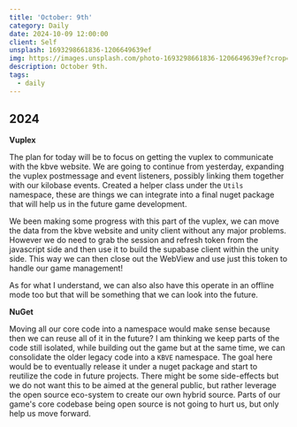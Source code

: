 ```yaml
---
title: 'October: 9th'
category: Daily
date: 2024-10-09 12:00:00
client: Self
unsplash: 1693298661836-1206649639ef
img: https://images.unsplash.com/photo-1693298661836-1206649639ef?crop=entropy&cs=srgb&fm=jpg&ixid=MnwzNjM5Nzd8MHwxfHJhbmRvbXx8fHx8fHx8fDE2ODE3NDg2ODY&ixlib=rb-4.0.3&q=85
description: October 9th. 
tags:
  - daily
---
```



## 2024


**Vuplex**

The plan for today will be to focus on getting the vuplex to communicate with the kbve website.
We are going to continue from yesterday, expanding the vuplex postmessage and event listeners, possibly linking them together with our kilobase events.
Created a helper class under the `Utils` namespace, these are things we can integrate into a final nuget package that will help us in the future game development.

We been making some progress with this part of the vuplex, we can move the data from the kbve website and unity client without any major problems.
However we do need to grab the session and refresh token from the javascript side and then use it to build the supabase client within the unity side.
This way we can then close out the WebView and use just this token to handle our game management!

As for what I understand, we can also also have this operate in an offline mode too but that will be something that we can look into the future.

**NuGet**

Moving all our core code into a namespace would make sense because then we can reuse all of it in the future?
I am thinking we keep parts of the code still isolated, while building out the game but at the same time, we can consolidate the older legacy code into a `KBVE` namespace.
The goal here would be to eventually release it under a nuget package and start to reutilize the code in future projects.
There might be some side-effects but we do not want this to be aimed at the general public, but rather leverage the open source eco-system to create our own hybrid source.
Parts of our game's core codebase being open source is not going to hurt us, but only help us move forward.

<Adsense />